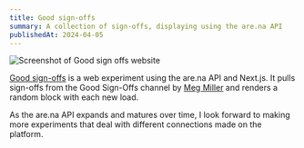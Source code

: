 ```yaml
---
title: Good sign-offs
summary: A collection of sign-offs, displaying using the are.na API
publishedAt: 2024-04-05
---
```


![Screenshot of Good sign offs website](/gso.png)

[Good sign-offs](https://work.tom.so/good-sign-offs) is a web experiment using the are.na API and Next.js. It pulls sign-offs from the Good Sign-Offs channel by [Meg Miller](https://megmiller.world) and renders a random block with each new load.

As the are.na API expands and matures over time, I look forward to making more experiments that deal with different connections made on the platform.
